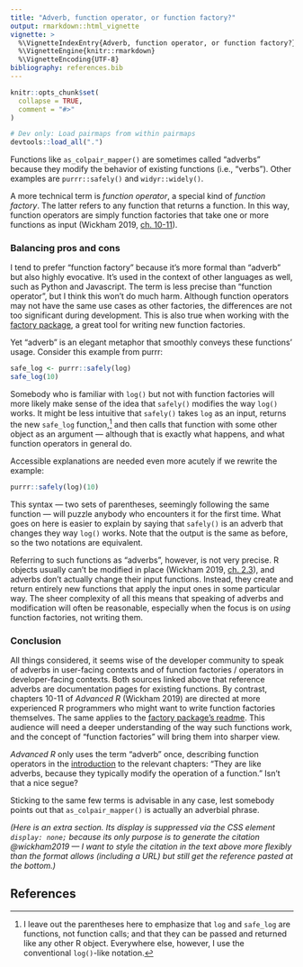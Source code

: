 ```yaml
---
title: "Adverb, function operator, or function factory?"
output: rmarkdown::html_vignette
vignette: >
  %\VignetteIndexEntry{Adverb, function operator, or function factory?}
  %\VignetteEngine{knitr::rmarkdown}
  %\VignetteEncoding{UTF-8}
bibliography: references.bib
---
```


```r
knitr::opts_chunk$set(
  collapse = TRUE,
  comment = "#>"
)
```

```r
# Dev only: Load pairmaps from within pairmaps
devtools::load_all(".")
```

Functions like `as_colpair_mapper()` are sometimes called "adverbs" because they modify the behavior of existing functions (i.e., "verbs"). Other examples are `purrr::safely()` and `widyr::widely()`.

A more technical term is *function operator*, a special kind of *function factory*. The latter refers to any function that returns a function. In this way, function operators are simply function factories that take one or more functions as input (Wickham 2019, [ch. 10-11](https://adv-r.hadley.nz/function-factories.html)).

### Balancing pros and cons

I tend to prefer "function factory" because it's more formal than "adverb" but also highly evocative. It's used in the context of other languages as well, such as Python and Javascript. The term is less precise than "function operator", but I think this won't do much harm. Although function operators may not have the same use cases as other factories, the differences are not too significant during development. This is also true when working with the [factory package](https://github.com/jonthegeek/factory), a great tool for writing new function factories.

Yet "adverb" is an elegant metaphor that smoothly conveys these functions' usage. Consider this example from purrr:

```r
safe_log <- purrr::safely(log)
safe_log(10)
```

Somebody who is familiar with `log()` but not with function factories will more likely make sense of the idea that `safely()` modifies the way `log()` works. It might be less intuitive that `safely()` takes `log` as an input, returns the new `safe_log` function,[^1] and then calls that function with some other object as an argument --- although that is exactly what happens, and what function operators in general do.

[^1]: I leave out the parentheses here to emphasize that `log` and `safe_log` are functions, not function calls; and that they can be passed and returned like any other R object. Everywhere else, however, I use the conventional `log()`-like notation.

Accessible explanations are needed even more acutely if we rewrite the example:

```r
purrr::safely(log)(10)
```

This syntax --- two sets of parentheses, seemingly following the same function --- will puzzle anybody who encounters it for the first time. What goes on here is easier to explain by saying that `safely()` is an adverb that changes they way `log()` works. Note that the output is the same as before, so the two notations are equivalent.

Referring to such functions as "adverbs", however, is not very precise. R objects usually can't be modified in place (Wickham 2019, [ch. 2.3](https://adv-r.hadley.nz/names-values.html#copy-on-modify)), and adverbs don't actually change their input functions. Instead, they create and return entirely new functions that apply the input ones in some particular way. The sheer complexity of all this means that speaking of adverbs and modification will often be reasonable, especially when the focus is on *using* function factories, not writing them.

### Conclusion

All things considered, it seems wise of the developer community to speak of adverbs in user-facing contexts and of function factories / operators in developer-facing contexts. Both sources linked above that reference adverbs are documentation pages for existing functions. By contrast, chapters 10-11 of *Advanced R* (Wickham 2019) are directed at more experienced R programmers who might want to write function factories themselves. The same applies to the [factory package's readme](https://github.com/jonthegeek/factory). This audience will need a deeper understanding of the way such functions work, and the concept of "function factories" will bring them into sharper view.

*Advanced R* only uses the term "adverb" once, describing function operators in the [introduction](https://adv-r.hadley.nz/fp.html) to the relevant chapters: "They are like adverbs, because they typically modify the operation of a function." Isn't that a nice segue?

Sticking to the same few terms is advisable in any case, lest somebody points out that `as_colpair_mapper()` is actually an adverbial phrase.

### Citation dummy {style="display: none;"}

*(Here is an extra section. Its display is suppressed via the CSS element `display: none;` because its only purpose is to generate the citation @wickham2019 --- I want to style the citation in the text above more flexibly than the format allows (including a URL) but still get the reference pasted at the bottom.)*

## References
